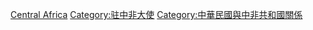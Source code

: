 [[Category:中華民國駐非洲大使|Central Africa]]
[[Category:驻中非大使|Category:驻中非大使]]
[[Category:中華民國與中非共和國關係|Category:中華民國與中非共和國關係]]